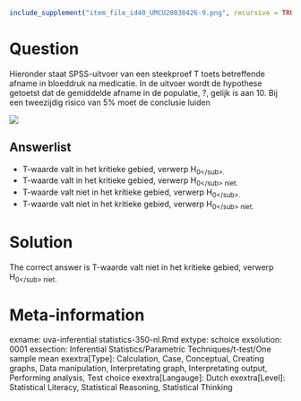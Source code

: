 ```{r, echo = FALSE, results = "hide"}
include_supplement("item_file_id40_UMCU20030426-9.png", recursive = TRUE)
```
Question
========

Hieronder staat SPSS-uitvoer van een steekproef T toets betreffende afname in bloeddruk na medicatie. In de uitvoer wordt de hypothese getoetst dat de gemiddelde afname in de populatie, ?, gelijk is aan 10. Bij een tweezijdig risico van 5% moet de conclusie luiden 


 ![](item_file_id40_UMCU20030426-9.png) 

Answerlist
----------
* T-waarde valt in het kritieke gebied, verwerp H<sub>0<\/sub>.
* T-waarde valt in het kritieke gebied, verwerp H<sub>0<\/sub> niet.
* T-waarde valt niet in het kritieke gebied, verwerp H<sub>0<\/sub>.
* T-waarde valt niet in het kritieke gebied, verwerp H<sub>0<\/sub> niet.

Solution
========

The correct answer is  T-waarde valt niet in het kritieke gebied, verwerp H<sub>0<\/sub> niet. 

Meta-information
================
exname: uva-inferential statistics-350-nl.Rmd 
extype: schoice 
exsolution: 0001 
exsection: Inferential Statistics/Parametric Techniques/t-test/One sample mean
exextra[Type]: Calculation, Case, Conceptual, Creating graphs, Data manipulation, Interpretating graph, Interpretating output, Performing analysis, Test choice 
exextra[Langauge]: Dutch 
exextra[Level]: Statistical Literacy, Statistical Reasoning, Statistical Thinking 
